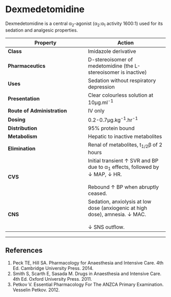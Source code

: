 # Dexmedetomidine


Dexmedetomidine is a central α~2~-agonist (α~2~:α~1~ activity 1600:1) used for its sedation and analgesic properties.

|Property|Action|
|--|--|
|**Class**|Imidazole derivative
|**Pharmaceutics**|D-stereoisomer of medetomidine (the L-stereoisomer is inactive)
|**Uses**|Sedation without respiratory depression
|**Presentation**|Clear colourless solution at 10µg.ml^-1^
|**Route of Administration**|IV only
|**Dosing**|0.2-0.7µg.kg^-1^.hr^-1^
|**Distribution**| 95% protein bound|
|**Metabolism**|Hepatic to inactive metabolites|
|**Elimination**|Renal of metabolites, t~1/2~β of 2 hours|
|**CVS**|Initial transient ↑ SVR and BP due to α~1~ effects, followed by ↓ MAP, ↓ HR.<br><br> Rebound ↑ BP when abruptly ceased.
|**CNS**|Sedation, anxiolysis at low dose (anxiogenic at high dose), amnesia. ↓ MAC.<br><br> ↓ SNS outflow.

---
## References

1. Peck TE, Hill SA. Pharmacology for Anaesthesia and Intensive Care. 4th Ed. Cambridge University Press. 2014.\
2. Smith S, Scarth E, Sasada M. Drugs in Anaesthesia and Intensive Care. 4th Ed. Oxford University Press. 2011.
3. Petkov V. Essential Pharmacology For The ANZCA Primary Examination. Vesselin Petkov. 2012.